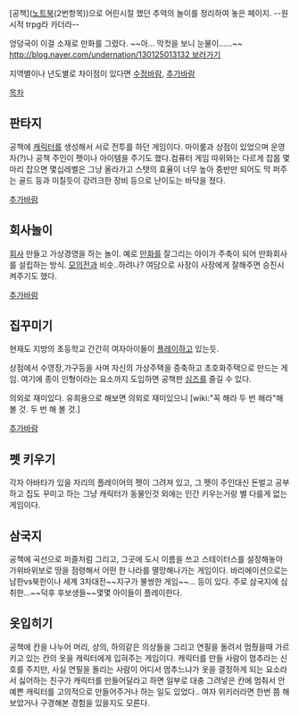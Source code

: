 [공책]([[노트북]](2번항목))으로 어린시절 했던 추억의 놀이를 정리하여 놓은 페이지. --원시적 trpg라 카더라--

엉덩국이 이걸 소재로 만화를 그렸다. ~~아... 막컷을 보니 눈물이......~~ [[http://blog.naver.com/undernation/130125013132 보러가기]]

지역별이나 년도별로 차이점이 있다면 [[수정바람]], [[추가바람]]

[[목차]]

== 판타지 ==
공책에 [[캐릭터]]를 생성해서 서로 전투를 하던 게임이다. 마이룸과 상점이 있었으며 운영자(?)나 공책 주인이 펫이나 아이템을 주기도 했다.컴퓨터 게임 따위와는 다르게 잡몹 몇마리 잡으면 몇십레벨은 그냥 올라가고 스탯의 효율이 너무 높아 중반만 되어도 막 퍼주는 골드 등과 미칠듯이 강려크한 장비 등으로 난이도는 바닥을 쳤다.

[[추가바람]]

== 회사놀이 ==
[[회사]] 만들고 가상경영을 하는 놀이. 예로 [[만화]]를 잘그리는 아이가 주축이 되어 만화회사를 설립하는 방식. [[모의전]]과 비슷..하려나? 여담으로 사장이 사장에게 잘해주면 승진시켜주기도 했다.

[[추가바람]]

== 집꾸미기 ==
현재도 지방의 초등학교 간간히 여자아이들이 [[플레이]]하고 있는듯.

상점에서 수영장,가구등을 사며 자신의 가상주택을 증축하고 초호화주택으로 만드는 게임. 여기에 종이 인형이라는 요소까지 도입하면 공책판 [[심즈]]를 즐길 수 있다.

의외로 재미있다. 유희용으로 해보면 의외로 재미있으니 [wiki:"꼭 해라 두 번 해라"해 볼 것. 두 번 해 볼 것.]

[[추가바람]]

== 펫 키우기 ==
각자 아바타가 있을 자리의 플레이어의 펫이 그려져 있고, 그 펫이 주인대신 돈벌고 공부하고 집도 꾸미고 하는 그냥 캐릭터가 동물인것 외에는 인간 키우는거랑 별 다를게 없는 게임이다. 

== 삼국지 ==
공책에 곡선으로 퍼즐처럼 그리고, 그곳에 도시 이름을 쓰고 스테이터스를 설정해놓아 가위바위보로 땅을 점령해서 어떤 한 나라를 멸망해나가는 게임이다. 바리에이션으로는 남한vs북한이나 세계 3차대전~~지구가 불쌍한 게임~~… 등이 있다.
주로 삼국지에 심취한…~~덕후 후보생들~~몇몇 아이들이 플레이한다.

== 옷입히기 ==
공책에 칸을 나누어 머리, 상의, 하의같은 의상들을 그리고 연필을 돌려서 멈췄을때 가르키고 있는 칸의 옷을 캐릭터에게 입혀주는 게임이다.
캐릭터를 만들 사람이 멈추라는 신호를 주지만, 사실 연필을 돌리는 사람이 어디서 멈추느냐가 옷을 결정하게 되는 요소라서 싫어하는 친구가 캐릭터를 만들어달라고 하면 일부로 대충 그려넣은 칸에 멈춰서 안 예쁜 캐릭터를 고의적으로 만들어주거나 하는 일도 있었다..
여자 위키러라면 한번 쯤 해보았거나 구경해본 경험을 있을지도 모른다.
